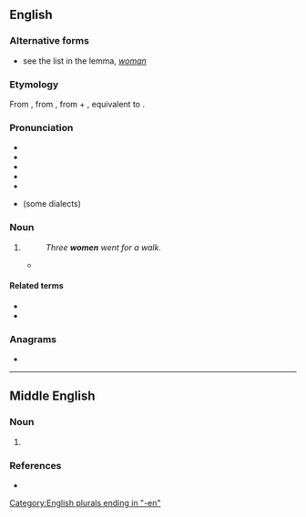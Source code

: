 {{also|wǒmen|wǒmén|-women}}
==English==

===Alternative forms===
* see the list in the lemma, ''[[woman]]''

===Etymology===
From {{etyl|enm|en}} {{m|enm|wimmen}}, from {{etyl|ang|en}} {{m|ang|wīfmenn||women}}, from {{m|ang|wīf||female}} + {{m|ang|menn||men, persons, human beings}}, equivalent to {{compound|wife|men|lang=en|nocat=1}}.

===Pronunciation===
* {{IPA|/ˈwɪmɪn/|lang=en}}
* {{audio|en-uk-women.ogg|Audio (UK)|lang=en}}
* {{audio|en-ca-women.opus|Audio (CA)|lang=en}}
* {{rhymes|ɪmɪn|lang=en}}
* {{hyphenation|wom|en|lang=en}}
* {{a|New Zealand|South Africa}} {{homophones|lang=en|woman}} (some dialects)

===Noun===
{{head|en|noun plural form}}

# {{en-irregular plural of|woman}}
#: ''Three '''women''' went for a walk.''
#* {{seeCites}}

====Related terms====
* {{l|en|women's lib}}
* {{l|en|womenfolk}}

===Anagrams===
* {{anagrams|en|Mowen|menow}}

[[Category:English plurals ending in "-en"]]

----

==Middle English==

===Noun===
{{head|enm|noun plural form|g=p}}

# {{alt form|wommen|lang=enm}}

===References===
* {{R:MED Online|entry= womman (n.)  |id=MED53363 |accessdate=2018-04-06}}